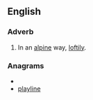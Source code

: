 ==English==

===Adverb===
{{en-adv}}

# In an [[alpine]] way, [[loftily]].

===Anagrams===
* {{alphagram|aeillnpy}}
* [[playline#English|playline]]